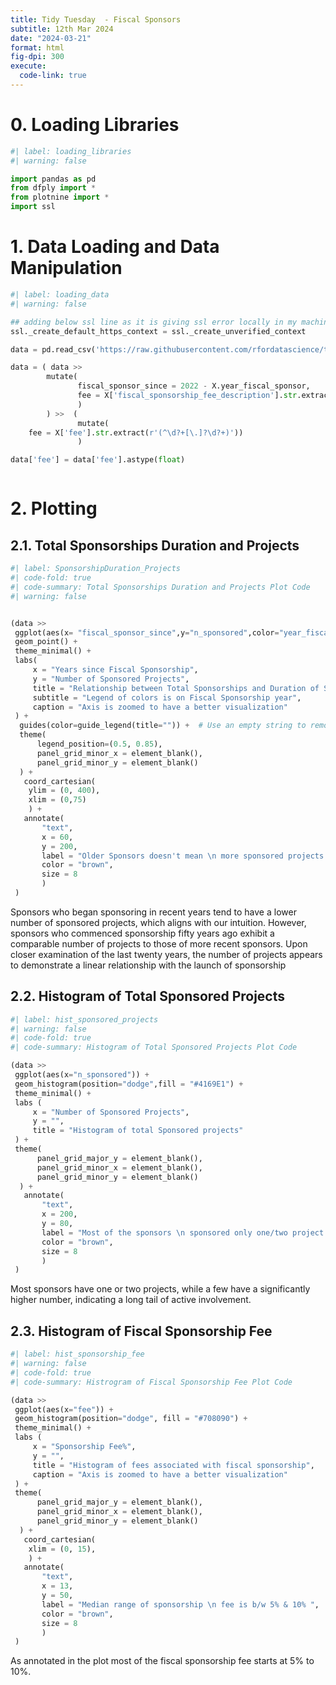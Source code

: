 ```yaml
---
title: Tidy Tuesday  - Fiscal Sponsors
subtitle: 12th Mar 2024
date: "2024-03-21"
format: html
fig-dpi: 300
execute:
  code-link: true
---
```


# 0. Loading Libraries

```python
#| label: loading_libraries
#| warning: false

import pandas as pd
from dfply import *
from plotnine import *
import ssl
```

# 1. Data Loading and Data Manipulation

```python
#| label: loading_data
#| warning: false

## adding below ssl line as it is giving ssl error locally in my machine
ssl._create_default_https_context = ssl._create_unverified_context

data = pd.read_csv('https://raw.githubusercontent.com/rfordatascience/tidytuesday/master/data/2024/2024-03-12/fiscal_sponsor_directory.csv')

data = ( data >> 
        mutate( 
               fiscal_sponsor_since = 2022 - X.year_fiscal_sponsor,
               fee = X['fiscal_sponsorship_fee_description'].str.extract(r'(\d[-+]?%?.?\d?%)')
               )
        ) >>  ( 
               mutate(
    fee = X['fee'].str.extract(r'(^\d?+[\.]?\d?+)'))
               )

data['fee'] = data['fee'].astype(float)



```

# 2. Plotting

## 2.1. Total Sponsorships Duration and Projects

```python
#| label: SponsorshipDuration_Projects
#| code-fold: true
#| code-summary: Total Sponsorships Duration and Projects Plot Code
#| warning: false


(data >> 
 ggplot(aes(x= "fiscal_sponsor_since",y="n_sponsored",color="year_fiscal_sponsor")) +
 geom_point() + 
 theme_minimal() + 
 labs(
     x = "Years since Fiscal Sponsorship",
     y = "Number of Sponsored Projects",
     title = "Relationship between Total Sponsorships and Duration of Sponsorship",
     subtitle = "Legend of colors is on Fiscal Sponsorship year",
     caption = "Axis is zoomed to have a better visualization"
 ) +
  guides(color=guide_legend(title="")) +  # Use an empty string to remove the legend title
  theme(
      legend_position=(0.5, 0.85),
      panel_grid_minor_x = element_blank(),
      panel_grid_minor_y = element_blank()
  ) + 
   coord_cartesian( 
    ylim = (0, 400),
    xlim = (0,75)
    ) + 
   annotate(
       "text",
       x = 60,
       y = 200,
       label = "Older Sponsors doesn't mean \n more sponsored projects ",
       color = "brown",
       size = 8
       )
 )


```

Sponsors who began sponsoring in recent years tend to have a lower number of sponsored projects, which aligns with our intuition. However, sponsors who commenced sponsorship fifty years ago exhibit a comparable number of projects to those of more recent sponsors. Upon closer examination of the last twenty years, the number of projects appears to demonstrate a linear relationship with the launch of sponsorship


## 2.2. Histogram of Total Sponsored Projects

```python
#| label: hist_sponsored_projects
#| warning: false
#| code-fold: true
#| code-summary: Histogram of Total Sponsored Projects Plot Code 

(data >> 
 ggplot(aes(x="n_sponsored")) +
 geom_histogram(position="dodge",fill = "#4169E1") + 
 theme_minimal() +
 labs (
     x = "Number of Sponsored Projects",
     y = "",
     title = "Histogram of total Sponsored projects"
 ) + 
 theme(
      panel_grid_major_y = element_blank(),
      panel_grid_minor_x = element_blank(),
      panel_grid_minor_y = element_blank()
  ) + 
   annotate(
       "text",
       x = 200,
       y = 80,
       label = "Most of the sponsors \n sponsored only one/two project ",
       color = "brown",
       size = 8
       )
 )

```

Most sponsors have one or two projects, while a few have a significantly higher number, indicating a long tail of active involvement.


## 2.3. Histogram of Fiscal Sponsorship Fee

```python
#| label: hist_sponsorship_fee
#| warning: false
#| code-fold: true
#| code-summary: Histrogram of Fiscal Sponsorship Fee Plot Code 

(data >> 
 ggplot(aes(x="fee")) +
 geom_histogram(position="dodge", fill = "#708090") +
 theme_minimal() +
 labs (
     x = "Sponsorship Fee%",
     y = "",
     title = "Histogram of fees associated with fiscal sponsorship",
     caption = "Axis is zoomed to have a better visualization"
 ) +  
 theme(
      panel_grid_major_y = element_blank(),
      panel_grid_minor_x = element_blank(),
      panel_grid_minor_y = element_blank()
  ) + 
   coord_cartesian( 
    xlim = (0, 15),
    ) + 
   annotate(
       "text",
       x = 13,
       y = 50,
       label = "Median range of sponsorship \n fee is b/w 5% & 10% ",
       color = "brown",
       size = 8
       )
 )

```

As annotated in the plot most of the fiscal sponsorship fee starts at 5% to 10%.

```{=html}
<script src="https://giscus.app/client.js"
        data-repo="ArunKoundinya/TidyTuesday"
        data-repo-id="R_kgDOLS-XzA"
        data-category="General"
        data-category-id="DIC_kwDOLS-XzM4CdbG7"
        data-mapping="pathname"
        data-strict="0"
        data-reactions-enabled="1"
        data-emit-metadata="0"
        data-input-position="bottom"
        data-theme="dark_high_contrast"
        data-lang="en"
        crossorigin="anonymous"
        async>
</script>
```